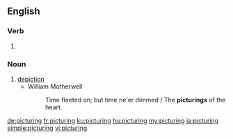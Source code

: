 ==English==

===Verb===
{{head|en|present participle}}

# {{present participle of|picture|lang=en}}

===Noun===
{{en-noun}}

# [[depiction]]
#* William Motherwell
#*: Time fleeted on; but time ne'er dimmed / The '''picturings''' of the heart.

[[de:picturing]]
[[fr:picturing]]
[[ku:picturing]]
[[hu:picturing]]
[[my:picturing]]
[[ja:picturing]]
[[simple:picturing]]
[[vi:picturing]]